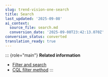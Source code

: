 ```yaml
---
slug: trend-vision-one-search
title: Search
last_updated: '2025-09-08'
ai_context:
  source_file: search.md
  conversion_date: '2025-09-08T23:42:13.070Z'
conversion_status: converted
translation_ready: true
---
```


::: {role="main"}
**Related information**

- [Filter and search](filter-search.mdx)
- [CQL filter method](cql-filter-method.mdx)
:::
